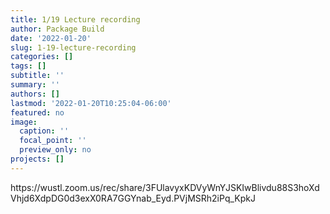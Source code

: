 ```yaml
---
title: 1/19 Lecture recording
author: Package Build
date: '2022-01-20'
slug: 1-19-lecture-recording
categories: []
tags: []
subtitle: ''
summary: ''
authors: []
lastmod: '2022-01-20T10:25:04-06:00'
featured: no
image:
  caption: ''
  focal_point: ''
  preview_only: no
projects: []
---
```


https://wustl.zoom.us/rec/share/3FUlavyxKDVyWnYJSKIwBlivdu88S3hoXdVhjd6XdpDG0d3exX0RA7GGYnab_Eyd.PVjMSRh2iPq_KpkJ